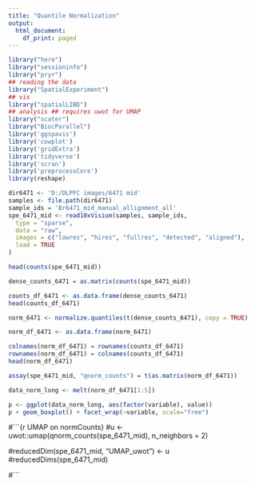 ```yaml
---
title: "Quantile Normalization"
output:
  html_document:
    df_print: paged
---
```


```r
library("here")
library("sessioninfo")
library("pryr")
## reading the data
library("SpatialExperiment")
## vis
library("spatialLIBD")
## analysis ## requires uwot for UMAP
library("scater")
library("BiocParallel")
library('ggspavis')
library('cowplot')
library('gridExtra')
library('tidyverse')
library('scran')
library('preprocessCore')
library(reshape)
```



```r
dir6471 <- 'D:/DLPFC images/6471 mid'
samples <- file.path(dir6471)
sample_ids = 'Br6471_mid_manual_allignment_all'
spe_6471_mid <- read10xVisium(samples, sample_ids,
  type = "sparse",
  data = "raw",
  images = c("lowres", "hires", "fullres", "detected", "aligned"),
  load = TRUE
)
```

```r
head(counts(spe_6471_mid))

```


```r

dense_counts_6471 = as.matrix(counts(spe_6471_mid))
```

```r
counts_df_6471 <- as.data.frame(dense_counts_6471)
head(counts_df_6471)
```



```r
norm_6471 <- normalize.quantiles(t(dense_counts_6471), copy = TRUE)
```

```r
norm_df_6471 <- as.data.frame(norm_6471)

colnames(norm_df_6471) = rownames(counts_df_6471)
rownames(norm_df_6471) = colnames(counts_df_6471)
head(norm_df_6471)
```

```r
assay(spe_6471_mid, "qnorm_counts") = t(as.matrix(norm_df_6471))
```

```r

data_norm_long <- melt(norm_df_6471[1:5])

p <- ggplot(data_norm_long, aes(factor(variable), value)) 
p + geom_boxplot() + facet_wrap(~variable, scale="free")

````
#```{r UMAP on normCounts}
#u <- uwot::umap(qnorm_counts(spe_6471_mid), n_neighbors = 2)

#reducedDim(spe_6471_mid, "UMAP_uwot") <- u
#reducedDims(spe_6471_mid)

#```
